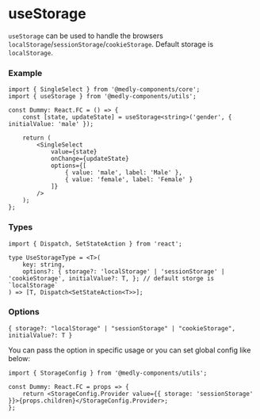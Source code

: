 
<Meta title="Utils/hooks/useStorage" />

# useStorage

`useStorage` can be used to handle the browsers `localStorage`/`sessionStorage`/`cookieStorage`. Default storage is `localStorage`.

### Example

```tsx
import { SingleSelect } from '@medly-components/core';
import { useStorage } from '@medly-components/utils';

const Dummy: React.FC = () => {
    const [state, updateState] = useStorage<string>('gender', { initialValue: 'male' });

    return (
        <SingleSelect
            value={state}
            onChange={updateState}
            options={[
                { value: 'male', label: 'Male' },
                { value: 'female', label: 'Female' }
            ]}
        />
    );
};
```

### Types

```tsx
import { Dispatch, SetStateAction } from 'react';

type UseStorageType = <T>(
    key: string,
    options?: { storage?: 'localStorage' | 'sessionStorage' | 'cookieStorage', initialValue?: T, }; // default storge is `localStorage`
) => [T, Dispatch<SetStateAction<T>>];
```

### Options

```tsx
{ storage?: "localStorage" | "sessionStorage" | "cookieStorage", initialValue?: T }
```

You can pass the option in specific usage or you can set global config like below:

```tsx
import { StorageConfig } from '@medly-components/utils';

const Dummy: React.FC = props => {
    return <StorageConfig.Provider value={{ storage: 'sessionStorage' }}>{props.children}</StorageConfig.Provider>;
};
```
